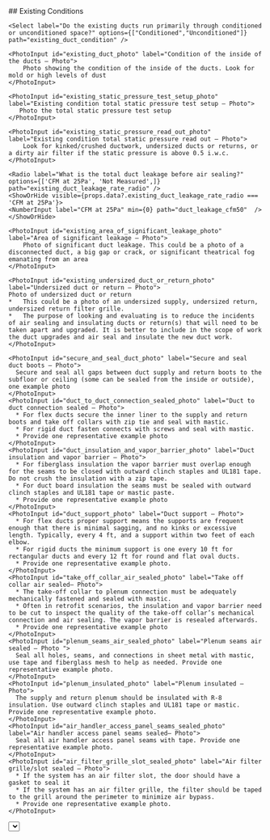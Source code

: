 <Tabs>
  <Tab eventKey="pre-installation" title="Pre-Installation">
    ## Existing Conditions
    
    <Select label="Do the existing ducts run primarily through conditioned or unconditioned space?" options={["Conditioned","Unconditioned"]} path="existing_duct_condition" />

    <PhotoInput id="existing_duct_photo" label="Condition of the inside of the ducts – Photo">
        Photo showing the condition of the inside of the ducts. Look for mold or high levels of dust
    </PhotoInput>

    <PhotoInput id="existing_static_pressure_test_setup_photo" label="Existing condition total static pressure test setup – Photo">
       Photo the total static pressure test setup
    </PhotoInput>

    <PhotoInput id="existing_static_pressure_read_out_photo" label="Existing condition total static pressure read out – Photo">
        Look for kinked/crushed ductwork, undersized ducts or returns, or a dirty air filter if the static pressure is above 0.5 i.w.c. 
    </PhotoInput>

    <Radio label="What is the total duct leakage before air sealing?" options={['CFM at 25Pa', 'Not Measured',]} path="existing_duct_leakage_rate_radio" />
    <ShowOrHide visible={props.data?.existing_duct_leakage_rate_radio === 'CFM at 25Pa'}> 
    <NumberInput label="CFM at 25Pa" min={0} path="duct_leakage_cfm50"  />
    </ShowOrHide>

    <PhotoInput id="existing_area_of_significant_leakage_photo" label="Area of significant leakage – Photo">
        Photo of significant duct leakage. This could be a photo of a disconnected duct, a big gap or crack, or significant theatrical fog emanating from an area
    </PhotoInput>

    <PhotoInput id="existing_undersized_duct_or_return_photo" label="Undersized duct or return – Photo">
    Photo of undersized duct or return
    *	This could be a photo of an undersized supply, undersized return, undersized return filter grille.
    *	The purpose of looking and evaluating is to reduce the incidents of air sealing and insulating ducts or return(s) that will need to be taken apart and upgraded. It is better to include in the scope of work the duct upgrades and air seal and insulate the new duct work.
    </PhotoInput>
  
  </Tab>
  <Tab eventKey="installation" title="Installation">
    <DateInput label="Installation Date" path="install_date" />

    <PhotoInput id="secure_and_seal_duct_photo" label="Secure and seal duct boots – Photo">
      Secure and seal all gaps between duct supply and return boots to the subfloor or ceiling (some can be sealed from the inside or outside), one example photo
    </PhotoInput>
    <PhotoInput id="duct_to_duct_connection_sealed_photo" label="Duct to duct connection sealed – Photo">
      *	For flex ducts secure the inner liner to the supply and return boots and take off collars with zip tie and seal with mastic. 
      *	For rigid duct fasten connects with screws and seal with mastic.
      *	Provide one representative example photo
    </PhotoInput>
    <PhotoInput id="duct_insulation_and_vapor_barrier_photo" label="Duct insulation and vapor barrier – Photo">
      *	For fiberglass insulation the vapor barrier must overlap enough for the seams to be closed with outward clinch staples and UL181 tape. Do not crush the insulation with a zip tape.
      *	For duct board insulation the seams must be sealed with outward clinch staples and UL181 tape or mastic paste.
      *	Provide one representative example photo
    </PhotoInput>
    <PhotoInput id="duct_support_photo" label="Duct support – Photo">
      *	For flex ducts proper support means the supports are frequent enough that there is minimal sagging, and no kinks or excessive length. Typically, every 4 ft, and a support within two feet of each elbow.
      *	For rigid ducts the minimum support is one every 10 ft for rectangular ducts and every 12 ft for round and flat oval ducts. 
      *	Provide one representative example photo.
    </PhotoInput>
    <PhotoInput id="take_off_collar_air_sealed_photo" label="Take off collar air sealed– Photo">
      *	The take-off collar to plenum connection must be adequately mechanically fastened and sealed with mastic.
      *	Often in retrofit scenarios, the insulation and vapor barrier need to be cut to inspect the quality of the take-off collar’s mechanical connection and air sealing. The vapor barrier is resealed afterwards.
      *	Provide one representative example photo
    </PhotoInput>
    <PhotoInput id="plenum_seams_air_sealed_photo" label="Plenum seams air sealed – Photo ">
      Seal all holes, seams, and connections in sheet metal with mastic, use tape and fiberglass mesh to help as needed. Provide one representative example photo.
    </PhotoInput>
    <PhotoInput id="plenum_insulated_photo" label="Plenum insulated – Photo">
      The supply and return plenum should be insulated with R-8 insulation. Use outward clinch staples and UL181 tape or mastic. Provide one representative example photo.
    </PhotoInput>
    <PhotoInput id="air_handler_access_panel_seams_sealed_photo" label="Air handler access panel seams sealed– Photo">
      Seal all air handler access panel seams with tape. Provide one representative example photo.
    </PhotoInput>
    <PhotoInput id="air_filter_grille_slot_sealed_photo" label="Air filter grille/slot sealed – Photo">
      * If the system has an air filter slot, the door should have a gasket to seal it
      * If the system has an air filter grille, the filter should be taped to the grill around the perimeter to minimize air bypass.
      * Provide one representative example photo.
    </PhotoInput>
    
  </Tab>
  <Tab eventKey="post_installation"  title="Post-Installation">
    <Select label="What percentage of the duct system received additional insulation (choose the closest)?" options={["10%","25%","50%","75%","100%"]} path="postinstall_duct_insulation_percentage" />

    <PhotoInput id="postinstall_static_pressure_test_setup_photo" label="Post-installation total static pressure test setup – Photo">
       Photo of the total static pressure test setup
    </PhotoInput>

    <PhotoInput id="postinstall_static_pressure_read_out_photo" label="Post-installation total external static pressure read out – Photo">
        Look for kinked/crushed ductwork, undersized ducts or returns, or a dirty air filter if the static pressure is above 0.5 i.w.c. 
    </PhotoInput>

    <Radio label="What is the total duct leakage after air sealing?" options={['CFM at 25Pa', 'Not Measured',]} path="postinstall_duct_leakage_rate" />

    <ShowOrHide visible={props.data?.postinstall_duct_leakage_rate === 'CFM at 25Pa'}> 
      <NumberInput label="CFM at 25Pa" min={0} path="post_install_duct_leakage_cfm25"  />
    </ShowOrHide>

    <PhotoInput id="postinstall_floor_plan_sketch_with_numbers_photo" label="Flow rates to each supply register and zonal pressures post-work measurement – Photo">
        Photo of floor plan sketch with the numbers
    </PhotoInput>
  </Tab>
 <Tab eventKey="report"  title="Report">
    <PrintSection label="Print Report">
    ---
    # Duct Air Sealing and Insulation Upgrade
    ## Photo Report

    <ProjectInfoReport {...props} />

    ## Existing Conditions

    <p> Existing ducts run primarily through conditioned or unconditioned space:   <strong> { props.data?.existing_duct_condition } </strong> </p>

    <Photo id="existing_duct_photo" label="Condition of the inside of the ducts – Photo" required >
        Photo showing the condition of the inside of the ducts.
    </Photo>

    <Photo id="existing_static_pressure_test_setup_photo" label="Existing condition total static pressure test setup – Photo" required/>

    <Photo id="existing_static_pressure_read_out_photo" label="Existing condition total static pressure read out – Photo" required />
   

    <p> Total duct leakage before air sealing:  <strong> { (props.data?.existing_duct_leakage_rate_radio == 'CFM at 25Pa' && props.data?.duct_leakage_cfm50) ?  props.data?.duct_leakage_cfm50 + " "  : null } { props.data?.existing_duct_leakage_rate_radio}  </strong></p>

    <Photo id="existing_area_of_significant_leakage_photo" label="Area of significant leakage – Photo" required />

    <Photo id="existing_undersized_duct_or_return_photo" label="Undersized duct or return – Photo" required />

  
    ## Installation 

   <Photo id="secure_and_seal_duct_photo" label="Secure and seal duct boots – Photo" required>
      Photo of the secure and seal duct boots
    </Photo>
    <Photo id="duct_to_duct_connection_sealed_photo" label="Duct to duct connection sealed – Photo" required>
     Photo of duct to duct connection sealed 
    </Photo>
    <Photo id="duct_insulation_and_vapor_barrier_photo" label="Duct insulation and vapor barrier – Photo" required>
      Photo of the duct insulation and vapor barrier
    </Photo>
    <Photo id="duct_support_photo" label="Duct support – Photo" required>
      Photo of the duct support
    </Photo>
    <Photo id="take_off_collar_air_sealed_photo" label="Take off collar air sealed– Photo" required>
      Photo of the take off collar air sealed
    </Photo>
    <Photo id="plenum_seams_air_sealed_photo" label="Plenum seams air sealed – Photo ">
      Photo of plenum seams air sealed
    </Photo>
    <Photo id="plenum_insulated_photo" label="Plenum insulated – Photo" required>
      Photo of the plenum insulated
    </Photo>
    <Photo id="air_handler_access_panel_seams_sealed_photo" label="Air handler access panel seams sealed– Photo" required>
      Photo of the air handler access panel seams sealed
    </Photo>
    <Photo id="air_filter_grille_slot_sealed_photo" label="Air filter grille/slot sealed – Photo" required>
     Photo of the air filter grille/slot sealed
    </Photo>

    ## Post Installation

    <p>  Percentage of the duct system received additional insulation:  <strong> { props.data?.postinstall_duct_insulation_percentage} </strong> </p>

    <Photo id="postinstall_static_pressure_test_setup_photo" label="Post-installation total static pressure test setup – Photo" required>
       Photo the total static pressure test setup
    </Photo>

    <Photo id="postinstall_static_pressure_read_out_photo" label="Post-installation total external static pressure read out – Photo" required />

    <p> Total duct leakage after air sealing:  <strong> {props.data?.post_install_duct_leakage_cfm25 && props.data?.postinstall_duct_leakage_rate === "CFM at 25Pa" ? props.data?.post_install_duct_leakage_cfm25 : null}{' '}{ props.data?.postinstall_duct_leakage_rate} </strong> </p>
    <Photo id="postinstall_floor_plan_sketch_with_numbers_photo" label="Flow rates to each supply register and zonal pressures post-work measurement – Photo" required>
        Photo of floor plan sketch with the numbers
    </Photo>


    </PrintSection>
  </Tab>
</Tabs>